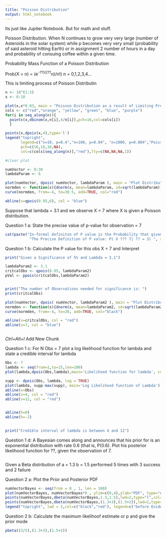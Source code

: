 ```yaml
---
title: "Poisson Distribution"
output: html_notebook
---
```


Its just like Jupiter Notebook. But for math and stuff.

Poisson Distribution. When N continues to grow very very large (number of Asteroids in the solar system) while p becomes very very small (probability of said asteroid hitting Earth) or in assignment 2 number of hours in a day and probability of consuing coffee within a given time.

Probability Mass Function of a Poisson Distribution

Prob(X = n) = (e^-??)((??^n)/n!) n = 0,1,2,3,4...

This is limiting process of Poisson Distributin

```r

n <- 10^(1:3)
x <- 0:10

plot(x,x*0.03, main = "Poisson Distribution as a result of Limiting Process of the Binomial Distribution\n",type='n')
cols <- c("red","orange", "yellow", "green", "blue", "purple")
for(i in seq_along(n)){ 
  points(x,dbinom(x,n[i],4/n[i]),pch=16,col=cols[i]) 
  } 

points(x,dpois(x,4),type='l') 
legend("topright", 
       legend=c("n=10, p=0.4","n=100, p=0.04", "n=1000, p=0.004","Poisson"), 
       pch=c(16,16,16,NA),
       col=c(cols[seq_along(n)],"red"),lty=c(NA,NA,NA,1))


```

```r
#clear plot

numVector <- 0:30
lambdaParam <- 6

plot(numVector, dpois( numVector, lambdaParam ), main = "Plot Distribution\n", xlim=c(-2,30))
normden <- function(x){dnorm(x, mean=lambdaParam, sd=sqrt(lambdaParam))}
curve(normden, from=-4, to=30.5, add=TRUE, col="red")

abline(v=qpois(0.95,6), col = "blue")


```

Suppose that lambda = 3.1 and we observe X = 7 where X is given a Poisson distribution.

Question 1 a:
State the precise value of p-value for observation = 7
```r



cat(paste("In-formal definiton of P value is the Probability that given the Null is true (Ho: ?? = 3.1) of seeing Obs or an Obs more extreme i.e. whether            Obs X = 7 is sufficient evidence that ?? > 3 (H1).\n", 
           "The Precise Definition of P value: P( X ??? 7| ?? = 3) ", sep =" \n"))


```

Question 1 b:
Calculate the P value for this obs X = 7 and Interpret


```r

print("Given a Significance of 5% and Lambda = 3.1")

lambdaParam2 <- 3.1
critcalObs <- qpois(0.95, lambdaParam2)
pVal <- ppois(critcalObs,lambdaParam2)


print("The number of Observations needed for significance is: ")
print(critcalObs)

plot(numVector, dpois( numVector, lambdaParam2 ), main = "Plot Distribution\n", xlim=c(-2,20))
normden <- function(x){dnorm(x, mean=lambdaParam2, sd=sqrt(lambdaParam2))}
curve(normden, from=-4, to=20, add=TRUE, col="black")

abline(v=critcalObs, col = "red")
abline(v=7, col = "blue")

```
```r

```

 *Ctrl+Alt+I* Add New Chunk

Question 1 c:
For N Obs = 7 plot a log likelihood function for lambda and state a credible interval for lambda

```r

Obs <- 7
lambda <- seq(from=1,to=15,len=100) 
plot(lambda,dpois(Obs,lambda),main='Likelihood function for lambda', col = 'blue')

supp <- dpois(Obs, lambda, log = TRUE)
plot(lambda, supp-max(supp), main='Log Likelihood function of Lambda')
abline(v=Obs)
abline(v=4, col = "red")
abline(v=12, col = "red")


abline(h=0)
abline(h=-2)

 
print("Credible interval of lambda is between 4 and 12")
```

  
Question 1 d:
A Bayesian comes along and announces that his prior for  is an exponential distribution with rate 0.6 (that is, P(0.6). Plot his posterior likelihood function for ??, given the observation of 7. 

```r






```

Given a Beta distribution of a = 1.3 b = 1.5
performed 5 times with 3 success and 2 failure

Question 2 a:
Plot the Prior and Posterior PDF



```r

numVectorBayes <- seq(from = 0 , 1, len = 100)
plot(numVectorBayes, numVectorBayes*0 , ylim=c(0,4),ylab="PDF", type="n")
points(numVectorBayes,dbeta(numVectorBayes,1.3,1.5),lwd=2,type="l",col="black")
points(numVectorBayes,dbeta(numVectorBayes,(1.3+3),(1.5+2)),lwd=2,type="l",col="red")
legend("topright", lwd = 2,col=c("black","red"), legend=c("before Evidence", "after Evidence"))


```

Question 2 b:
Calculate the maximum likelihoof estimate or p and give the prior mode


```r

pbeta((3/5),(1.3+3),(1.5+2))

```

